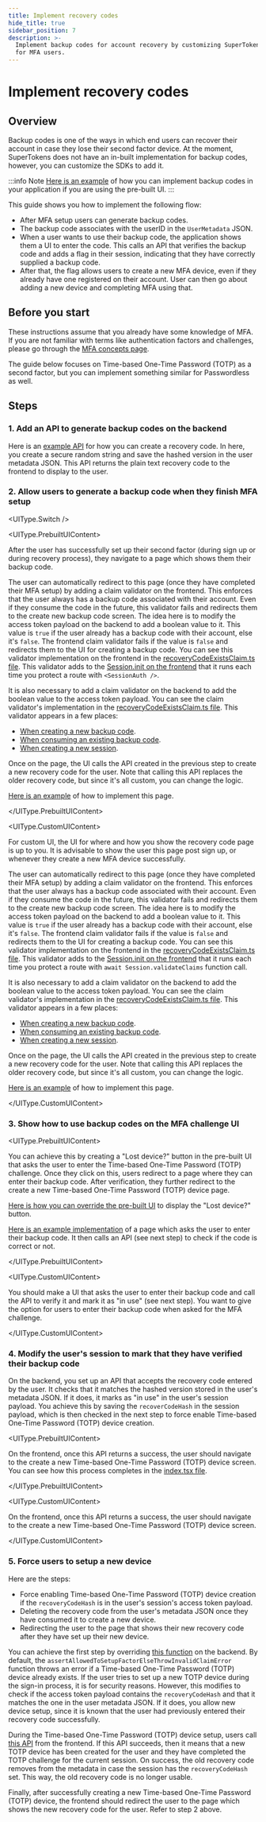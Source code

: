 ```yaml
---
title: Implement recovery codes
hide_title: true
sidebar_position: 7
description: >-
  Implement backup codes for account recovery by customizing SuperTokens SDKs
  for MFA users.
---
```



# Implement recovery codes


## Overview

Backup codes is one of the ways in which end users can recover their account in case they lose their second factor device.
At the moment, SuperTokens does not have an in-built implementation for backup codes, however, you can customize the SDKs to add it.

:::info Note
[Here is an example](https://github.com/supertokens/supertokens-auth-react/tree/master/examples/with-multifactorauth-recovery-codes) of how you can implement backup codes in your application if you are using the pre-built UI.
:::

This guide shows you how to implement the following flow:
- After MFA setup users can generate backup codes.
- The backup code associates with the userID in the `UserMetadata` JSON.
- When a user wants to use their backup code, the application shows them a UI to enter the code.
This calls an API that verifies the backup code and adds a flag in their session, indicating that they have correctly supplied a backup code.
- After that, the flag allows users to create a new MFA device, even if they already have one registered on their account.
User can then go about adding a new device and completing MFA using that.


## Before you start

<PaidFeatureCallout />

These instructions assume that you already have some knowledge of MFA.
If you are not familiar with terms like authentication factors and challenges, please go through the [MFA concepts page](/docs/additional-verification/mfa/important-concepts).

The guide below focuses on Time-based One-Time Password (TOTP) as a second factor, but you can implement something similar for Passwordless as well.

## Steps

### 1. Add an API to generate backup codes on the backend

Here is an [example API](https://github.com/supertokens/supertokens-auth-react/tree/master/examples/with-multifactorauth-recovery-codes/backend/index.ts#L52) for how you can create a recovery code.
In here, you create a secure random string and save the hashed version in the user metadata JSON.
This API returns the plain text recovery code to the frontend to display to the user.

### 2. Allow users to generate a backup code when they finish MFA setup

<UIType.Switch />

<UIType.PrebuiltUIContent>

After the user has successfully set up their second factor (during sign up or during recovery process), they navigate to a page which shows them their backup code.

The user can automatically redirect to this page (once they have completed their MFA setup) by adding a claim validator on the frontend. This enforces that the user always has a backup code associated with their account. Even if they consume the code in the future, this validator fails and redirects them to the create new backup code screen.
The idea here is to modify the access token payload on the backend to add a boolean value to it. This value is `true` if the user already has a backup code with their account, else it's `false`.
The frontend claim validator fails if the value is `false` and redirects them to the UI for creating a backup code.
You can see this validator implementation on the frontend in the [recoveryCodeExistsClaim.ts file](https://github.com/supertokens/supertokens-auth-react/tree/master/examples/with-multifactorauth-recovery-codes/frontend/src/recoveryCodeExistsClaim.ts). This validator adds to the [Session.init on the frontend](https://github.com/supertokens/supertokens-auth-react/tree/master/examples/with-multifactorauth-recovery-codes/frontend/src/config.tsx#L56) that it runs each time you protect a route with `<SessionAuth />`.

It is also necessary to add a claim validator on the backend to add the boolean value to the access token payload.
You can see the claim validator's implementation in the [recoveryCodeExistsClaim.ts file](https://github.com/supertokens/supertokens-auth-react/tree/master/examples/with-multifactorauth-recovery-codes/backend/recoveryCodeExistsClaim.ts).
This validator appears in a few places:
- [When creating a new backup code](https://github.com/supertokens/supertokens-auth-react/tree/master/examples/with-multifactorauth-recovery-codes/backend/index.ts#L61).
- [When consuming an existing backup code](https://github.com/supertokens/supertokens-auth-react/tree/master/examples/with-multifactorauth-recovery-codes/backend/config.ts#L55).
- [When creating a new session](https://github.com/supertokens/supertokens-auth-react/tree/master/examples/with-multifactorauth-recovery-codes/backend/config.ts#L127).

Once on the page, the UI calls the API created in the previous step to create a new recovery code for the user.
Note that calling this API replaces the older recovery code, but since it's all custom, you can change the logic.

[Here is an example](https://github.com/supertokens/supertokens-auth-react/tree/master/examples/with-multifactorauth-recovery-codes/frontend/src/CreateRecoveryCode/index.tsx) of how to implement this page.

</UIType.PrebuiltUIContent>

<UIType.CustomUIContent>

For custom UI, the UI for where and how you show the recovery code page is up to you. It is advisable to show the user this page post sign up, or whenever they create a new MFA device successfully.

The user can automatically redirect to this page (once they have completed their MFA setup) by adding a claim validator on the frontend. This enforces that the user always has a backup code associated with their account. Even if they consume the code in the future, this validator fails and redirects them to the create new backup code screen.
The idea here is to modify the access token payload on the backend to add a boolean value to it. This value is `true` if the user already has a backup code with their account, else it's `false`.
The frontend claim validator fails if the value is `false` and redirects them to the UI for creating a backup code.
You can see this validator implementation on the frontend in the [recoveryCodeExistsClaim.ts file](https://github.com/supertokens/supertokens-auth-react/tree/master/examples/with-multifactorauth-recovery-codes/frontend/src/recoveryCodeExistsClaim.ts). This validator adds to the [Session.init on the frontend](https://github.com/supertokens/supertokens-auth-react/tree/master/examples/with-multifactorauth-recovery-codes/frontend/src/config.tsx#L56) that it runs each time you protect a route with `await Session.validateClaims` function call.

It is also necessary to add a claim validator on the backend to add the boolean value to the access token payload.
You can see the claim validator's implementation in the [recoveryCodeExistsClaim.ts file](https://github.com/supertokens/supertokens-auth-react/tree/master/examples/with-multifactorauth-recovery-codes/backend/recoveryCodeExistsClaim.ts).
This validator appears in a few places:
- [When creating a new backup code](https://github.com/supertokens/supertokens-auth-react/tree/master/examples/with-multifactorauth-recovery-codes/backend/index.ts#L61).
- [When consuming an existing backup code](https://github.com/supertokens/supertokens-auth-react/tree/master/examples/with-multifactorauth-recovery-codes/backend/config.ts#L55).
- [When creating a new session](https://github.com/supertokens/supertokens-auth-react/tree/master/examples/with-multifactorauth-recovery-codes/backend/config.ts#L127).

Once on the page, the UI calls the API created in the previous step to create a new recovery code for the user.
Note that calling this API replaces the older recovery code, but since it's all custom, you can change the logic.

[Here is an example](https://github.com/supertokens/supertokens-auth-react/tree/master/examples/with-multifactorauth-recovery-codes/frontend/src/CreateRecoveryCode/index.tsx) of how to implement this page.

</UIType.CustomUIContent>

### 3. Show how to use backup codes on the MFA challenge UI


<UIType.PrebuiltUIContent>

You can achieve this by creating a "Lost device?" button in the pre-built UI that asks the user to enter the Time-based One-Time Password (TOTP) challenge.
Once they click on this, users redirect to a page where they can enter their backup code. After verification, they further redirect to the create a new Time-based One-Time Password (TOTP) device page.

[Here is how you can override the pre-built UI](https://github.com/supertokens/supertokens-auth-react/tree/master/examples/with-multifactorauth-recovery-codes/frontend/src/App.tsx#L19) to display the "Lost device?" button.

[Here is an example implementation](https://github.com/supertokens/supertokens-auth-react/tree/master/examples/with-multifactorauth-recovery-codes/frontend/src/RecoveryCode/index.tsx) of a page which asks the user to enter their backup code. It then calls an API (see next step) to check if the code is correct or not.

</UIType.PrebuiltUIContent>

<UIType.CustomUIContent>

You should make a UI that asks the user to enter their backup code and call the API to verify it and mark it as "in use" (see next step).
You want to give the option for users to enter their backup code when asked for the MFA challenge.

</UIType.CustomUIContent>

### 4. Modify the user's session to mark that they have verified their backup code

On the backend, you set up an API that accepts the recovery code entered by the user. It checks that it matches the hashed version stored in the user's metadata JSON. If it does, it marks as "in use" in the user's session payload.
You achieve this by saving the `recoverCodeHash` in the session payload, which is then checked in the next step to force enable Time-based One-Time Password (TOTP) device creation.


<UIType.PrebuiltUIContent>

On the frontend, once this API returns a success, the user should navigate to the create a new Time-based One-Time Password (TOTP) device screen.
You can see how this process completes in the [index.tsx file](https://github.com/supertokens/supertokens-auth-react/tree/master/examples/with-multifactorauth-recovery-codes/frontend/src/RecoveryCode/index.tsx#L20).

</UIType.PrebuiltUIContent>

<UIType.CustomUIContent>

On the frontend, once this API returns a success, the user should navigate to the create a new Time-based One-Time Password (TOTP) device screen.

</UIType.CustomUIContent>

### 5. Force users to setup a new device

Here are the steps:
- Force enabling Time-based One-Time Password (TOTP) device creation if the `recoveryCodeHash` is in the user's session's access token payload.
- Deleting the recovery code from the user's metadata JSON once they have consumed it to create a new device. 
- Redirecting the user to the page that shows their new recovery code after they have set up their new device.

You can achieve the first step by overriding [this function](https://github.com/supertokens/supertokens-auth-react/tree/master/examples/with-multifactorauth-recovery-codes/backend/config.ts#L68) on the backend.
By default, the `assertAllowedToSetupFactorElseThrowInvalidClaimError` function throws an error if a Time-based One-Time Password (TOTP) device already exists. If the user tries to set up a new TOTP device during the sign-in process, it is for security reasons.
However, this modifies to check if the access token payload contains the `recoveryCodeHash` and that it matches the one in the user metadata JSON.
If it does, you allow new device setup, since it is known that the user had previously entered their recovery code successfully.

During the Time-based One-Time Password (TOTP) device setup, users call [this API](https://github.com/supertokens/supertokens-auth-react/tree/master/examples/with-multifactorauth-recovery-codes/backend/config.ts#L45) from the frontend. If this API succeeds, then it means that a new TOTP device has been created for the user and they have completed the TOTP challenge for the current session.
On success, the old recovery code removes from the metadata in case the session has the `recoveryCodeHash` set.
This way, the old recovery code is no longer usable.


Finally, after successfully creating a new Time-based One-Time Password (TOTP) device, the frontend should redirect the user to the page which shows the new recovery code for the user. Refer to step 2 above.
